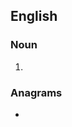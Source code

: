 ==English==

===Noun===
{{head|en|noun plural form}}

# {{plural of|kegger|lang=en}}

===Anagrams===
* {{anagrams|en|a=eeggkrs|skegger}}